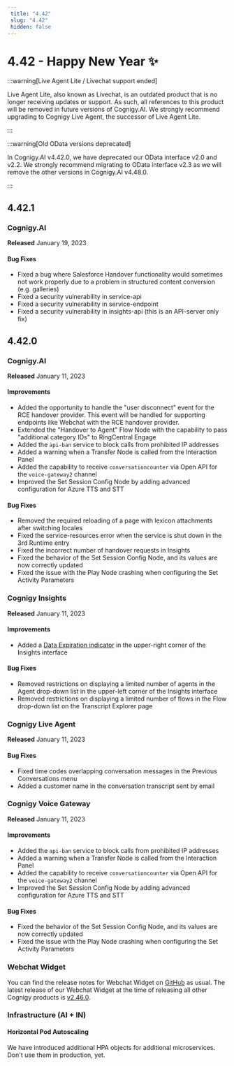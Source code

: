 ```yaml
---
 title: "4.42" 
 slug: "4.42" 
 hidden: false 
---
```

# 4.42 - Happy New Year ✨

:::warning[Live Agent Lite / Livechat support ended]

  Live Agent Lite, also known as Livechat, is an outdated product that is no longer receiving updates or support. As such, all references to this product will be removed in future versions of Cognigy.AI. We strongly recommend upgrading to Cognigy Live Agent, the successor of Live Agent Lite.

:::


:::warning[Old OData versions deprecated]

  In Cognigy.AI v4.42.0, we have deprecated our OData interface v2.0 and v2.2. We strongly recommend migrating to OData interface v2.3 as we will remove the other versions in Cognigy.AI v4.48.0.

:::


## 4.42.1

### Cognigy.AI

**Released** January 19, 2023

#### Bug Fixes
- Fixed a bug where Salesforce Handover functionality would sometimes not work properly due to a problem in structured content conversion (e.g. galleries)
- Fixed a security vulnerability in service-api
- Fixed a security vulnerability in service-endpoint
- Fixed a security vulnerability in insights-api (this is an API-server only fix)

## 4.42.0

### Cognigy.AI

**Released** January 11, 2023

#### Improvements

- Added the opportunity to handle the "user disconnect" event for the RCE handover provider. This event will be handled for supporting endpoints like Webchat with the RCE handover provider.
- Extended the "Handover to Agent" Flow Node with the capability to pass "additional category IDs" to RingCentral Engage
- Added the `api-ban` service to block calls from prohibited IP addresses
- Added a warning when a Transfer Node is called from the Interaction Panel
- Added the capability to receive `conversationcounter` via Open API for the `voice-gateway2` channel
- Improved the Set Session Config Node by adding advanced configuration for Azure TTS and STT

#### Bug Fixes

- Removed the required reloading of a page with lexicon attachments after switching locales
- Fixed the service-resources error when the service is shut down in the 3rd Runtime entry
- Fixed the incorrect number of handover requests in Insights
- Fixed the behavior of the Set Session Config Node, and its values are now correctly updated
- Fixed the issue with the Play Node crashing when configuring the Set Activity Parameters

### Cognigy Insights

**Released** January 11, 2023

#### Improvements

- Added a [Data Expiration indicator](../insights/data-management/ttl.mdx) in the upper-right corner of the Insights interface

#### Bug Fixes

- Removed restrictions on displaying a limited number of agents in the Agent drop-down list in the upper-left corner of the Insights interface
- Removed restrictions on displaying a limited number of flows in the Flow drop-down list on the Transcript Explorer page

### Cognigy Live Agent

**Released** January 11, 2023

#### Bug Fixes

- Fixed time codes overlapping conversation messages in the Previous Conversations menu
- Added a customer name in the conversation transcript sent by email

### Cognigy Voice Gateway

**Released** January 11, 2023

#### Improvements

- Added the `api-ban` service to block calls from prohibited IP addresses
- Added a warning when a Transfer Node is called from the Interaction Panel
- Added the capability to receive `conversationcounter` via Open API for the `voice-gateway2` channel
- Improved the Set Session Config Node by adding advanced configuration for Azure TTS and STT

#### Bug Fixes

- Fixed the behavior of the Set Session Config Node, and its values are now correctly updated
- Fixed the issue with the Play Node crashing when configuring the Set Activity Parameters

### Webchat Widget

You can find the release notes for Webchat Widget on [GitHub](https://github.com/Cognigy/WebchatWidget/releases) as usual. The latest release of our Webchat Widget at the time of releasing all other Cognigy products is [v2.46.0](https://github.com/Cognigy/WebchatWidget/releases/tag/v2.46.0).

### Infrastructure (AI + IN)

#### Horizontal Pod Autoscaling

We have introduced additional HPA objects for additional microservices. Don't use them in production, yet.
